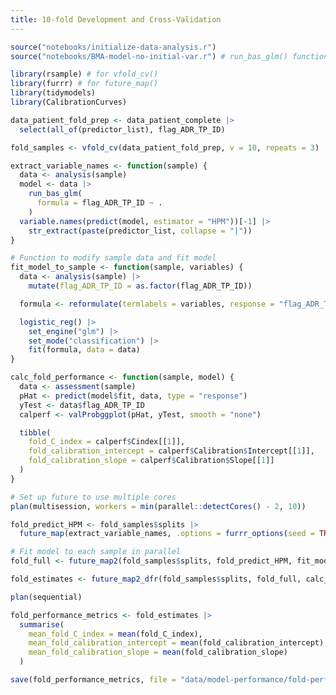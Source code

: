 ```yaml
---
title: 10-fold Development and Cross-Validation
---
```


```r
source("notebooks/initialize-data-analysis.r")
source("notebooks/BMA-model-no-initial-var.r") # run_bas_glm() function
```

```r
library(rsample) # for vfold_cv()
library(furrr) # for future_map()
library(tidymodels)
library(CalibrationCurves)

data_patient_fold_prep <- data_patient_complete |>
  select(all_of(predictor_list), flag_ADR_TP_ID)

fold_samples <- vfold_cv(data_patient_fold_prep, v = 10, repeats = 3)

extract_variable_names <- function(sample) {
  data <- analysis(sample)
  model <- data |>
    run_bas_glm(
      formula = flag_ADR_TP_ID ~ .
    )
  variable.names(predict(model, estimator = "HPM"))[-1] |>
    str_extract(paste(predictor_list, collapse = "|"))
}

# Function to modify sample data and fit model
fit_model_to_sample <- function(sample, variables) {
  data <- analysis(sample) |>
    mutate(flag_ADR_TP_ID = as.factor(flag_ADR_TP_ID))

  formula <- reformulate(termlabels = variables, response = "flag_ADR_TP_ID")

  logistic_reg() |>
    set_engine("glm") |>
    set_mode("classification") |>
    fit(formula, data = data)
}

calc_fold_performance <- function(sample, model) {
  data <- assessment(sample)
  pHat <- predict(model$fit, data, type = "response")
  yTest <- data$flag_ADR_TP_ID
  calperf <- valProbggplot(pHat, yTest, smooth = "none")

  tibble(
    fold_C_index = calperf$Cindex[[1]],
    fold_calibration_intercept = calperf$Calibration$Intercept[[1]],
    fold_calibration_slope = calperf$Calibration$Slope[[1]]
  )
}

# Set up future to use multiple cores
plan(multisession, workers = min(parallel::detectCores() - 2, 10))

fold_predict_HPM <- fold_samples$splits |>
  future_map(extract_variable_names, .options = furrr_options(seed = TRUE))

# Fit model to each sample in parallel
fold_full <- future_map2(fold_samples$splits, fold_predict_HPM, fit_model_to_sample)

fold_estimates <- future_map2_dfr(fold_samples$splits, fold_full, calc_fold_performance)

plan(sequential)
```

```r
fold_performance_metrics <- fold_estimates |>
  summarise(
    mean_fold_C_index = mean(fold_C_index),
    mean_fold_calibration_intercept = mean(fold_calibration_intercept),
    mean_fold_calibration_slope = mean(fold_calibration_slope)
  )
```

```r
save(fold_performance_metrics, file = "data/model-performance/fold-performance-metrics.rda")
```